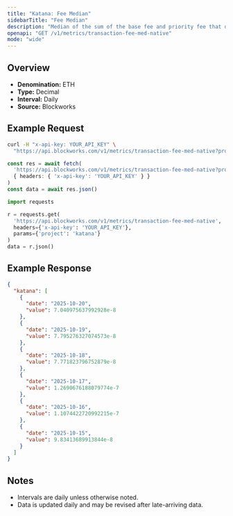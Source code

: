 ```yaml
---
title: "Katana: Fee Median"
sidebarTitle: "Fee Median"
description: "Median of the sum of the base fee and priority fee that day"
openapi: "GET /v1/metrics/transaction-fee-med-native"
mode: "wide"
---
```


## Overview

- **Denomination:** ETH
- **Type:** Decimal
- **Interval:** Daily
- **Source:** Blockworks

## Example Request

<CodeGroup>

```bash cURL
curl -H "x-api-key: YOUR_API_KEY" \
  "https://api.blockworks.com/v1/metrics/transaction-fee-med-native?project=katana"
```

```typescript TypeScript
const res = await fetch(
  'https://api.blockworks.com/v1/metrics/transaction-fee-med-native?project=katana',
  { headers: { 'x-api-key': 'YOUR_API_KEY' } }
)
const data = await res.json()
```

```python Python
import requests

r = requests.get(
  'https://api.blockworks.com/v1/metrics/transaction-fee-med-native',
  headers={'x-api-key': 'YOUR_API_KEY'},
  params={'project': 'katana'}
)
data = r.json()
```

</CodeGroup>

## Example Response

```json
{
  "katana": [
    {
      "date": "2025-10-20",
      "value": 7.040975637992928e-8
    },
    {
      "date": "2025-10-19",
      "value": 7.795276327074573e-8
    },
    {
      "date": "2025-10-18",
      "value": 7.771823796752879e-8
    },
    {
      "date": "2025-10-17",
      "value": 1.2690676188079774e-7
    },
    {
      "date": "2025-10-16",
      "value": 1.1074422720992215e-7
    },
    {
      "date": "2025-10-15",
      "value": 9.83413689913844e-8
    }
  ]
}
```

## Notes
- Intervals are daily unless otherwise noted.
- Data is updated daily and may be revised after late-arriving data.